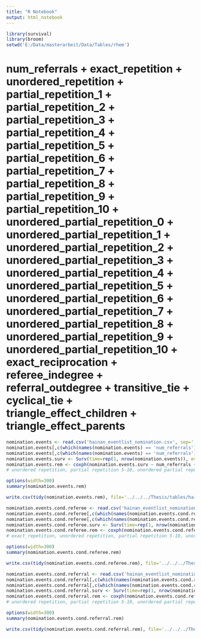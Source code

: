 ---
title: "R Notebook"
output: html_notebook
---


```{r}
library(survival)
library(broom)
setwd('E:/Data/masterarbeit/Data/Tables/rhem')
```
# num_referrals + exact_repetition + unordered_repetition + partial_repetition_1 + partial_repetition_2 + partial_repetition_3 + partial_repetition_4 + partial_repetition_5 + partial_repetition_6 + partial_repetition_7 + partial_repetition_8 + partial_repetition_9 + partial_repetition_10 + unordered_partial_repetition_0 + unordered_partial_repetition_1 + unordered_partial_repetition_2 + unordered_partial_repetition_3 + unordered_partial_repetition_4 + unordered_partial_repetition_5 + unordered_partial_repetition_6 + unordered_partial_repetition_7 + unordered_partial_repetition_8 + unordered_partial_repetition_9 + unordered_partial_repetition_10 + exact_reciprocation + referee_indegree + referral_outdegree + transitive_tie + cyclical_tie + triangle_effect_children + triangle_effect_parents

```{r}
nomination.events <- read.csv('hainan_eventlist_nomination.csv', sep=',')
nomination.events[,c(which(names(nomination.events) == 'num_referrals'):which(names(nomination.events) == 'triangle_effect_parents'))] <- log1p(nomination.events[,c(which(names(nomination.events) == 'num_referrals'):which(names(nomination.events) == 'triangle_effect_parents'))])
nomination.events[,c(which(names(nomination.events) == 'num_referrals'):which(names(nomination.events) == 'triangle_effect_parents'))] <- scale(nomination.events[,c(which(names(nomination.events) == 'num_referrals'):which(names(nomination.events) == 'triangle_effect_parents'))])
nomination.events.surv <- Surv(time=rep(1, nrow(nomination.events)), event=nomination.events$IS_OBSERVED)
nomination.events.rem <- coxph(nomination.events.surv ~ num_referrals + exact_repetition + partial_repetition_0 + partial_repetition_1 + partial_repetition_2 + partial_repetition_3 +  unordered_partial_repetition_1 + unordered_partial_repetition_2 + unordered_partial_repetition_3 + unordered_partial_repetition_4 +  exact_reciprocation + referee_indegree + referral_outdegree + transitive_tie + cyclical_tie + triangle_effect_children + triangle_effect_parents + referee_age + referrals_avg_age + referee_referrals_age_difference + referrals_age_difference + referee_gender + referrals_avg_gender + referee_referrals_gender_difference + referrals_gender_difference + referee_relatives + referrals_avg_relatives + referee_referrals_relatives_difference + referrals_relatives_difference + strata(EVENT_INTERVAL), data=nomination.events)
# unordered repetition, partial repetition 5-10, unordered partial repetition 3-10 NAN
```

```{r}
options(width=300)
summary(nomination.events.rem)
```

```{r}
write.csv(tidy(nomination.events.rem), file='../../../Thesis/tables/hainan_rhem.csv')
```


```{r}
nomination.events.cond.referee <- read.csv('hainan_eventlist_nomination_cond_referee.csv', sep=',')
nomination.events.cond.referee[,c(which(names(nomination.events.cond.referee) == 'num_referrals'):which(names(nomination.events.cond.referee) == 'triangle_effect_parents'))] <- log1p(nomination.events.cond.referee[,c(which(names(nomination.events.cond.referee) == 'num_referrals'):which(names(nomination.events.cond.referee) == 'triangle_effect_parents'))])
nomination.events.cond.referee[,c(which(names(nomination.events.cond.referee) == 'num_referrals'):which(names(nomination.events.cond.referee) == 'triangle_effect_parents'))] <- scale(nomination.events.cond.referee[,c(which(names(nomination.events.cond.referee) == 'num_referrals'):which(names(nomination.events.cond.referee) == 'triangle_effect_parents'))])
nomination.events.cond.referee.surv <- Surv(time=rep(1, nrow(nomination.events.cond.referee)), event=nomination.events.cond.referee$IS_OBSERVED)
nomination.events.cond.referee.rem <- coxph(nomination.events.cond.referee.surv ~ num_referrals + unordered_partial_repetition_1 + unordered_partial_repetition_2 + unordered_partial_repetition_3 + unordered_partial_repetition_4 + referral_outdegree + referee_age + referrals_avg_age + referee_referrals_age_difference + referrals_age_difference + referee_gender + referrals_avg_gender + referee_referrals_gender_difference + referrals_gender_difference + referee_relatives + referrals_avg_relatives + referee_referrals_relatives_difference + referrals_relatives_difference + strata(EVENT_INTERVAL), data=nomination.events.cond.referee)
# exact_repetition, unordered repetition, partial repetition 5-10, unordered partial repetition 0-10, exact_reciprocation, referee_indegree, transitive_tie, cyclical_tie, triangle_effect_children, triangle_effect_parents NAN
```

```{r}
options(width=300)
summary(nomination.events.cond.referee.rem)
```
```{r}
write.csv(tidy(nomination.events.cond.referee.rem), file='../../../Thesis/tables/hainan_rhem_cond_sender.csv')
```


```{r}
nomination.events.cond.referral <- read.csv('hainan_eventlist_nomination_cond_referral.csv', sep=',')
nomination.events.cond.referral[,c(which(names(nomination.events.cond.referral) == 'num_referrals'):which(names(nomination.events.cond.referral) == 'triangle_effect_parents'))] <- log1p(nomination.events.cond.referral[,c(which(names(nomination.events.cond.referral) == 'num_referrals'):which(names(nomination.events.cond.referral) == 'triangle_effect_parents'))])
nomination.events.cond.referral[,c(which(names(nomination.events.cond.referral) == 'num_referrals'):which(names(nomination.events.cond.referral) == 'triangle_effect_parents'))] <- scale(nomination.events.cond.referral[,c(which(names(nomination.events.cond.referral) == 'num_referrals'):which(names(nomination.events.cond.referral) == 'triangle_effect_parents'))])
nomination.events.cond.referral.surv <- Surv(time=rep(1, nrow(nomination.events.cond.referral)), event=nomination.events.cond.referral$IS_OBSERVED)
nomination.events.cond.referral.rem <- coxph(nomination.events.cond.referral.surv ~ num_referrals + exact_repetition + partial_repetition_0 + partial_repetition_1 + partial_repetition_2 + partial_repetition_3 + partial_repetition_4 + unordered_partial_repetition_1 + unordered_partial_repetition_2 + unordered_partial_repetition_3 + unordered_partial_repetition_4 + exact_reciprocation + referee_indegree + referral_outdegree + transitive_tie + cyclical_tie + triangle_effect_children + triangle_effect_parents + referee_age + referrals_avg_age + referee_referrals_age_difference + referrals_age_difference + referee_gender + referrals_avg_gender + referee_referrals_gender_difference + referrals_gender_difference + referee_relatives + referrals_avg_relatives + referee_referrals_relatives_difference + referrals_relatives_difference + strata(EVENT_INTERVAL), data=nomination.events.cond.referral)
# unordered repetition, partial repetition 5-10, unordered partial repetition 5-10 NAN
```

```{r}
options(width=300)
summary(nomination.events.cond.referral.rem)
```
```{r}
write.csv(tidy(nomination.events.cond.referral.rem), file='../../../Thesis/tables/hainan_rhem_cond_receiver.csv')
```